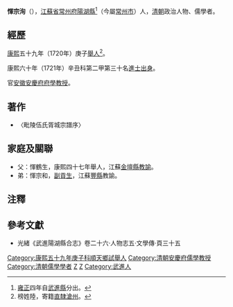 '''惲宗洵'''（{{bd|？||？|catIdx=Y惲}}），[[江蘇省|江蘇省]][[常州府|常州府]][[陽湖縣|陽湖縣]]<ref>[[雍正|雍正]]四年自[[武進縣|武進縣]]分出。</ref>（今屬[[常州市|常州市]]）人，[[清朝|清朝]]政治人物、儒學者。

== 經歷 ==
[[康熙|康熙]]五十九年（1720年）庚子[[舉人|舉人]]<ref>榜姓陸，寄籍[[直隸|直隸]][[滄州|滄州]]。</ref>。

康熙六十年（1721年）辛丑科第二甲第三十名[[進士出身|進士出身]]。

官[[安徽|安徽]][[安慶府|安慶府]][[安慶文廟|府學]][[教授|教授]]。

== 著作 ==
*〈毗陵伍氏胥城宗譜序〉

== 家庭及關聯 ==
*父：惲鶴生，康熙四十七年舉人，江蘇[[金壇縣|金壇縣]][[教諭|教諭]]。
*弟：惲宗和，[[副貢生|副貢生]]，江蘇[[豐縣|豐縣]]教諭。

== 注釋 ==
{{reflist}}
==參考文獻==
*光緒《武進陽湖縣合志》卷二十六·人物志五·文學傳·頁三十五

{{康熙六十年辛丑科殿試金榜}}
{{毗陵惲氏}}

{{DEFAULTSORT:Yun惲}}
[[Category:康熙五十九年庚子科順天鄉試舉人|Category:康熙五十九年庚子科順天鄉試舉人]]
[[Category:清朝安慶府儒學教授|Category:清朝安慶府儒學教授]]
[[Category:清朝儒學學者|Category:清朝儒學學者]]
[[Category:毗陵惲氏|Z]]
[[Category:惲姓|Z]]
[[Category:武進人|Category:武進人]]